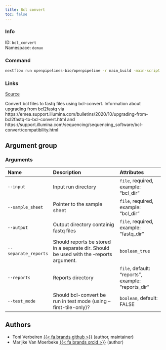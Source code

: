 ```yaml
---
title: Bcl convert
toc: false
---
```


::: {.column-margin}

### Info

ID: `bcl_convert`  
Namespace: `demux`

### Command

```bash
nextflow run openpipelines-bio/openpipeline -r main_build -main-script target/nextflow/demux/bcl_convert/main.nf --help
```

### Links
[Source](https://github.com/openpipelines-bio/openpipeline/blob/main/src/demux/bcl_convert){.btn-action .btn-sm .btn-info .btn role="button"}
:::

Convert bcl files to fastq files using bcl-convert.
Information about upgrading from bcl2fastq via
https://emea.support.illumina.com/bulletins/2020/10/upgrading-from-bcl2fastq-to-bcl-convert.html
and https://support.illumina.com/sequencing/sequencing_software/bcl-convert/compatibility.html


## Argument group

### Arguments



|Name                 |Description                                                                             |Attributes                                         |
|:--------------------|:---------------------------------------------------------------------------------------|:--------------------------------------------------|
|`--input`            |Input run directory                                                                     |`file`, required, example: "bcl_dir"               |
|`--sample_sheet`     |Pointer to the sample sheet                                                             |`file`, required, example: "bcl_dir"               |
|`--output`           |Output directory containig fastq files                                                  |`file`, required, example: "fastq_dir"             |
|`--separate_reports` |Should reports be stored in a separate dir. Should be used with the --reports argument. |`boolean_true`                                     |
|`--reports`          |Reports directory                                                                       |`file`, default: "reports", example: "reports_dir" |
|`--test_mode`        |Should bcl-convert be run in test mode (using --first-tile-only)?                       |`boolean`, default: FALSE                          |

## Authors

 * Toni Verbeiren [{{< fa brands github >}}](https://github.com/tverbeiren) (author, maintainer)
 * Marijke Van Moerbeke [{{< fa brands orcid >}}](https://orcid.org/0000-0002-3097-5621) (author)


